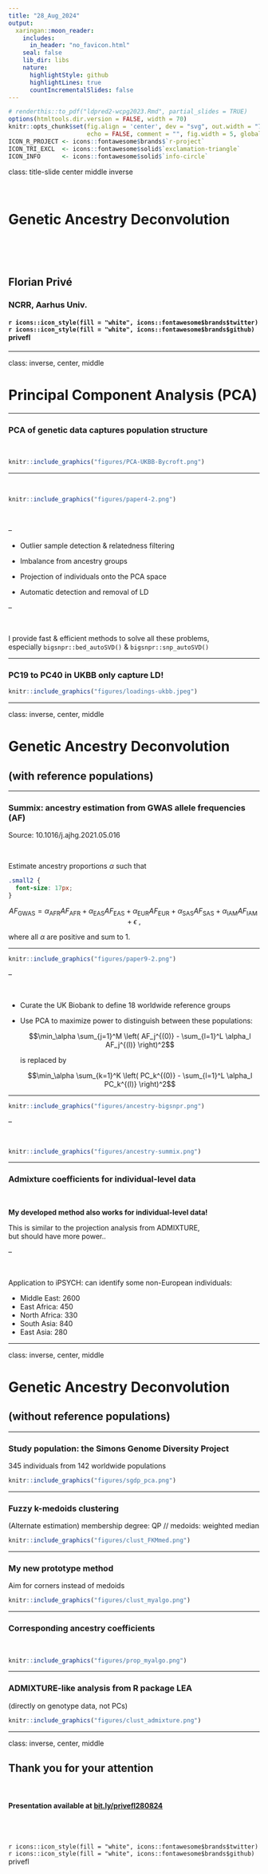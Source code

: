 ```yaml
---
title: "28_Aug_2024"
output:
  xaringan::moon_reader:
    includes:
      in_header: "no_favicon.html"
    seal: false
    lib_dir: libs
    nature:
      highlightStyle: github
      highlightLines: true
      countIncrementalSlides: false
---
```


```r
# renderthis::to_pdf("ldpred2-wcpg2023.Rmd", partial_slides = TRUE)
options(htmltools.dir.version = FALSE, width = 70)
knitr::opts_chunk$set(fig.align = 'center', dev = "svg", out.width = "70%",
                      echo = FALSE, comment = "", fig.width = 5, global.par = TRUE)
ICON_R_PROJECT <- icons::fontawesome$brands$`r-project`
ICON_TRI_EXCL  <- icons::fontawesome$solid$`exclamation-triangle`
ICON_INFO      <- icons::fontawesome$solid$`info-circle`
```

class: title-slide center middle inverse

<br>

# Genetic Ancestry Deconvolution

<br>

<br>

## Florian Privé 
### NCRR, Aarhus Univ.
#### `r icons::icon_style(fill = "white", icons::fontawesome$brands$twitter)` `r icons::icon_style(fill = "white", icons::fontawesome$brands$github)` privefl

---

class: inverse, center, middle

# Principal Component Analysis (PCA)

---

### PCA of genetic data captures population structure

<br>

```r
knitr::include_graphics("figures/PCA-UKBB-Bycroft.png")
```

---

<br>

```r
knitr::include_graphics("figures/paper4-2.png")
```

<br>

--

- Outlier sample detection & relatedness filtering

- Imbalance from ancestry groups

- Projection of individuals onto the PCA space

- Automatic detection and removal of LD

--

<br>

I provide fast & efficient methods to solve all these problems,    
especially `bigsnpr::bed_autoSVD()` & `bigsnpr::snp_autoSVD()`


---

### PC19 to PC40 in UKBB only capture LD!

```r
knitr::include_graphics("figures/loadings-ukbb.jpeg")
```

---

class: inverse, center, middle

# Genetic Ancestry Deconvolution

## (with reference populations)

---

### Summix: ancestry estimation from GWAS allele frequencies (AF)

Source: 10.1016/j.ajhg.2021.05.016

<br>

Estimate ancestry proportions $\alpha$ such that

```css
.small2 {
  font-size: 17px;
}
```

<span class="small2"> $$AF_\text{GWAS} = \alpha_\text{AFR} AF_\text{AFR} + \alpha_\text{EAS} AF_\text{EAS} + \alpha_\text{EUR} AF_\text{EUR} + \alpha_\text{SAS} AF_\text{SAS} + \alpha_\text{IAM} AF_\text{IAM} + \epsilon ~,$$ </span>

where all $\alpha$ are positive and sum to 1.

---

```r
knitr::include_graphics("figures/paper9-2.png")
```

--

<br>

- Curate the UK Biobank to define 18 worldwide reference groups

- Use PCA to maximize power to distinguish between these populations:

    <span class="small2"> $$\min_\alpha \sum_{j=1}^M \left( AF_j^{(0)} - \sum_{l=1}^L \alpha_l AF_j^{(l)} \right)^2$$ </span>
    
    is replaced by
    
    <span class="small2"> $$\min_\alpha \sum_{k=1}^K \left( PC_k^{(0)} - \sum_{l=1}^L \alpha_l PC_k^{(l)} \right)^2$$ </span>
    
---

```r
knitr::include_graphics("figures/ancestry-bigsnpr.png")
```

--

<br>

```r
knitr::include_graphics("figures/ancestry-summix.png")
```

---

### Admixture coefficients for individual-level data

<br>

**My developed method also works for individual-level data!**

This is similar to the projection analysis from ADMIXTURE,    
but should have more power..

--

<br>

Application to iPSYCH: can identify some non-European individuals:

- Middle East: 2600
- East Africa: 450
- North Africa: 330
- South Asia: 840
- East Asia: 280

---

class: inverse, center, middle

# Genetic Ancestry Deconvolution

## (without reference populations)

---

### Study population: the Simons Genome Diversity Project

345 individuals from 142 worldwide populations

```r
knitr::include_graphics("figures/sgdp_pca.png")
```

---

### Fuzzy k-medoids clustering

(Alternate estimation) membership degree: QP // medoids: weighted median

```r
knitr::include_graphics("figures/clust_FKMmed.png")
```

---

### My new prototype method

Aim for corners instead of medoids

```r
knitr::include_graphics("figures/clust_myalgo.png")
```

---

### Corresponding ancestry coefficients

<br>

```r
knitr::include_graphics("figures/prop_myalgo.png")
```

---

### ADMIXTURE-like analysis from R package LEA

(directly on genotype data, not PCs)

```r
knitr::include_graphics("figures/clust_admixture.png")
```

---

class: inverse, center, middle

## Thank you for your attention

<br>

#### Presentation available at [bit.ly/privefl280824](https://bit.ly/privefl280824)

<br>
<br>

`r icons::icon_style(fill = "white", icons::fontawesome$brands$twitter)` `r icons::icon_style(fill = "white", icons::fontawesome$brands$github)` privefl

